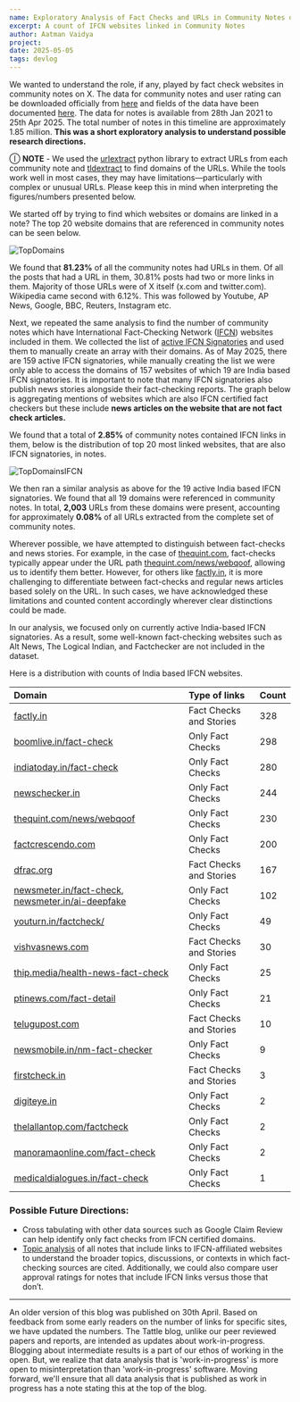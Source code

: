 ```yaml
---
name: Exploratory Analysis of Fact Checks and URLs in Community Notes on X
excerpt: A count of IFCN websites linked in Community Notes
author: Aatman Vaidya
project: 
date: 2025-05-05
tags: devlog
---
```



We wanted to understand the role, if any, played by fact check websites in community notes on X. The data for community notes and user rating can be downloaded officially from [here](https://x.com/i/communitynotes/download-data) and fields of the data have been documented [here](https://communitynotes.x.com/guide/en/under-the-hood/download-data). The data for notes is available from 28th Jan 2021 to 25th Apr 2025\. The total number of notes in this timeline are approximately 1.85 million. **This was a short exploratory analysis to understand possible research directions.** 

Ⓘ **NOTE** \- We used the [urlextract](https://urlextract.readthedocs.io/en/latest/urlextract.html) python library to extract URLs from each community note and [tldextract](https://github.com/john-kurkowski/tldextract) to find domains of the URLs. While the tools work well in most cases, they may have limitations—particularly with complex or unusual URLs. Please keep this in mind when interpreting the figures/numbers presented below. 

We started off by trying to find which websites or domains are linked in a note? The top 20 website domains that are referenced in community notes can be seen below.

<img src={TopDomains} alt="TopDomains" />

We found that **81.23%** of all the community notes had URLs in them. Of all the posts that had a URL in them, 30.81% posts had two or more links in them. Majority of those URLs were of X itself (x.com and twitter.com). Wikipedia came second with 6.12%. This was followed by Youtube, AP News, Google, BBC, Reuters, Instagram etc. 

Next, we repeated the same analysis to find the number of community notes which have International Fact-Checking Network ([IFCN](https://www.poynter.org/ifcn/)) websites included in them. We collected the list of [active IFCN Signatories](https://ifcncodeofprinciples.poynter.org/signatories) and used them to manually create an array with their domains. As of May 2025, there are 159 active IFCN signatories, while manually creating the list we were only able to access the domains of 157 websites of which 19 are India based IFCN signatories. It is important to note that many IFCN signatories also publish news stories alongside their fact-checking reports. The graph below is aggregating mentions of websites which are also IFCN certified fact checkers but these include **news articles on the website that are not fact check articles.** 

We found that a total of **2.85%** of community notes contained IFCN links in them, below is the distribution of top 20 most linked websites, that are also IFCN signatories, in notes. 

<img src={TopDomainsIFCN} alt="TopDomainsIFCN" />

We then ran a similar analysis as above for the 19 active India based IFCN signatories. We found that all 19 domains were referenced in community notes. In total, **2,003** URLs from these domains were present, accounting for approximately **0.08%** of all URLs extracted from the complete set of community notes.

Wherever possible, we have attempted to distinguish between fact-checks and news stories. For example, in the case of [thequint.com](http://thequint.com), fact-checks typically appear under the URL path [thequint.com/news/webqoof](http://thequint.com/news/webqoof), allowing us to identify them better. However, for others like [factly.in](http://factly.in), it is more challenging to differentiate between fact-checks and regular news articles based solely on the URL. In such cases, we have acknowledged these limitations and counted content accordingly wherever clear distinctions could be made.

In our analysis, we focused only on currently active India-based IFCN signatories. As a result, some well-known fact-checking websites such as Alt News, The Logical Indian, and Factchecker are not included in the dataset.

Here is a distribution with counts of India based IFCN websites. 

| Domain | Type of links | Count |
| :---- | :---- | :---- |
| [factly.in](http://factly.in)  | Fact Checks and Stories | 328 |
| [boomlive.in/fact-check](http://boomlive.in/fact-check)  | Only Fact Checks | 298 |
| [indiatoday.in/fact-check](http://indiatoday.in/fact-check)  | Only Fact Checks | 280 |
| [newschecker.in](http://newschecker.in)  | Only Fact Checks | 244 |
| [thequint.com/news/webqoof](http://thequint.com/news/webqoof)  | Only Fact Checks | 230 |
| [factcrescendo.com](http://factcrescendo.com)  | Only Fact Checks | 200 |
| [dfrac.org](http://dfrac.org)  | Fact Checks and Stories | 167 |
| [newsmeter.in/fact-check](http://newsmeter.in/fact-check), [newsmeter.in/ai-deepfake](http://newsmeter.in/ai-deepfake)  | Only Fact Checks | 102 |
| [youturn.in/factcheck/](http://youturn.in/factcheck/)  | Only Fact Checks | 49 |
| [vishvasnews.com](http://vishvasnews.com)  | Fact Checks and Stories | 30 |
| [thip.media/health-news-fact-check](https://www.thip.media/health-news-fact-check/)  | Only Fact Checks | 25 |
| [ptinews.com/fact-detail](http://ptinews.com/fact-detail)  | Only Fact Checks | 21 |
| [telugupost.com](http://telugupost.com)  | Fact Checks and Stories | 10 |
| [newsmobile.in/nm-fact-checker](http://newsmobile.in/nm-fact-checker)  | Only Fact Checks | 9 |
| [firstcheck.in](http://firstcheck.in)  | Fact Checks and Stories | 3 |
| [digiteye.in](http://digiteye.in)  | Only Fact Checks | 2 |
| [thelallantop.com/factcheck](http://thelallantop.com/factcheck)  | Only Fact Checks | 2 |
| [manoramaonline.com/fact-check](http://manoramaonline.com/fact-check)  | Only Fact Checks | 2 |
| [medicaldialogues.in/fact-check](http://medicaldialogues.in/fact-check)  | Only Fact Checks | 1 |

### **Possible Future Directions:**

* Cross tabulating with other data sources such as Google Claim Review can help identify only fact checks from IFCN certified domains.   
* [Topic analysis](https://www.ibm.com/think/topics/topic-modeling) of all notes that include links to IFCN-affiliated websites to understand the broader topics, discussions, or contexts in which fact-checking sources are cited. Additionally, we could also  compare user approval ratings for notes that include IFCN links versus those that don’t.

<hr style={{ border: '1px solid #ccc', margin: '2rem 0' }} />

An older version of this blog was published on 30th April. Based on feedback from some early readers on the number of links for specific sites, we have updated the numbers. The Tattle blog, unlike our peer reviewed papers and reports, are intended as updates about work-in-progress. Blogging about intermediate results is a part of our ethos of working in the open. But, we realize that data analysis that is 'work-in-progress' is more open to misinterpretation than 'work-in-progress' software. Moving forward, we'll ensure that all data analysis that is published as work in progress has a note stating this at the top of the blog.

